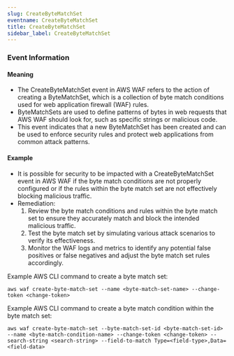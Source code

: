 ```yaml
--- 
slug: CreateByteMatchSet
eventname: CreateByteMatchSet
title: CreateByteMatchSet
sidebar_label: CreateByteMatchSet
---
```

                       
### Event Information

#### Meaning

- The CreateByteMatchSet event in AWS WAF refers to the action of creating a ByteMatchSet, which is a collection of byte match conditions used for web application firewall (WAF) rules.
- ByteMatchSets are used to define patterns of bytes in web requests that AWS WAF should look for, such as specific strings or malicious code.
- This event indicates that a new ByteMatchSet has been created and can be used to enforce security rules and protect web applications from common attack patterns.

#### Example

- It is possible for security to be impacted with a CreateByteMatchSet event in AWS WAF if the byte match conditions are not properly configured or if the rules within the byte match set are not effectively blocking malicious traffic.
- Remediation:
  1. Review the byte match conditions and rules within the byte match set to ensure they accurately match and block the intended malicious traffic.
  2. Test the byte match set by simulating various attack scenarios to verify its effectiveness.
  3. Monitor the WAF logs and metrics to identify any potential false positives or false negatives and adjust the byte match set rules accordingly.

Example AWS CLI command to create a byte match set:
```
aws waf create-byte-match-set --name <byte-match-set-name> --change-token <change-token>
```

Example AWS CLI command to create a byte match condition within the byte match set:
```
aws waf create-byte-match-set --byte-match-set-id <byte-match-set-id> --name <byte-match-condition-name> --change-token <change-token> --search-string <search-string> --field-to-match Type=<field-type>,Data=<field-data>
```


 
